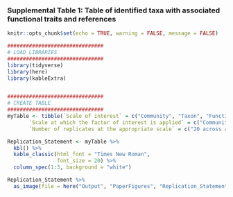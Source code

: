 ### Supplemental Table 1: Table of identified taxa with associated functional traits and references

```r
knitr::opts_chunk$set(echo = TRUE, warning = FALSE, message = FALSE)
```

```r
###############################
# LOAD LIBRARIES
###############################
library(tidyverse)
library(here)
library(kableExtra)


###############################
# CREATE TABLE
###############################
myTable <- tibble(`Scale of interest` = c("Community", "Taxon", "Functional entity"),
       `Scale at which the factor of interest is applied` = c("Community (2 X 2m)", "Taxon", "Taxon"),
       `Number of replicates at the appropriate scale` = c("20 across a continuous gradient", "Identified richness and abundance within a 200 point grid for each community", "Identified richness and abundance within a 200 point grid for each community"))

Replication_Statement <- myTable %>% 
  kbl() %>% 
  kable_classic(html_font = "Times New Roman",
                font_size = 20) %>% 
  column_spec(1:3, background = "white")
```
```r
Replication_Statement %>%
  as_image(file = here("Output", "PaperFigures", "Replication_Statement.png"))
```
